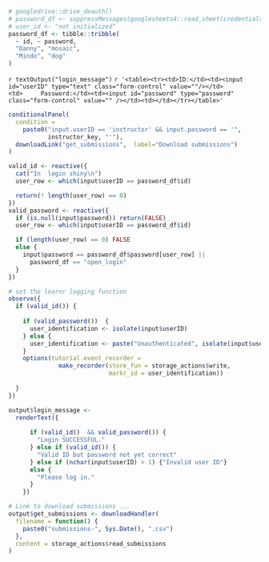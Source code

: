 ```r
# googledrive::drive_deauth()
# password_df <- suppressMessages(googlesheets4::read_sheet(credentials))
# user_id <- "not initialized"
password_df <- tibble::tribble(
  ~ id, ~ password,
  "Danny", "mosaic",
  "Mindo", "dog"
)
```


`r textOutput("login_message")`
`r '<table><tr><td>ID:</td><td><input id="userID" type="text" class="form-control" value=""/></td><td>     Password:</td><td><input id="password" type="password" class="form-control" value="" /></td><td></td></tr></table>'`


```r
conditionalPanel(
  condition =
    paste0("input.userID == 'instructor' && input.password == '", 
           instructor_key, "'"),
  downloadLink("get_submissions",  label="Download submissions")
)
```

```r
valid_id <- reactive({
  cat("In  login shiny\n")
  user_row <- which(input$userID == password_df$id)

  return(! length(user_row) == 0)
})
valid_password <- reactive({
  if (is.null(input$password)) return(FALSE)
  user_row <- which(input$userID == password_df$id)

  if (length(user_row) == 0) FALSE
  else {
    input$password == password_df$password[user_row] ||
      password_df == "open_login"
  }
})

# set the learnr logging function
observe({
  if (valid_id()) {
    
    if (valid_password())  {
      user_identification <- isolate(input$userID)
    } else {
      user_identification <- paste("Unauthenticated", isolate(input$userID))
    }
    options(tutorial.event_recorder =
              make_recorder(store_fun = storage_actions$write,
                            markr_id = user_identification))
            
  }
})

output$login_message <-
  renderText({ 
  
      if (valid_id()  && valid_password()) {
        "Login SUCCESSFUL."
      } else if (valid_id()) {
        "Valid ID but password not yet correct"
      } else if (nchar(input$userID) > 1) {"Invalid user ID"}
      else {
        "Please log in."
      }
    })

# Link to download submissions ...
output$get_submissions <- downloadHandler(
  filename = function() {
    paste0("submissions-", Sys.Date(), ".csv")
  },
  content = storage_actions$read_submissions
)
```

